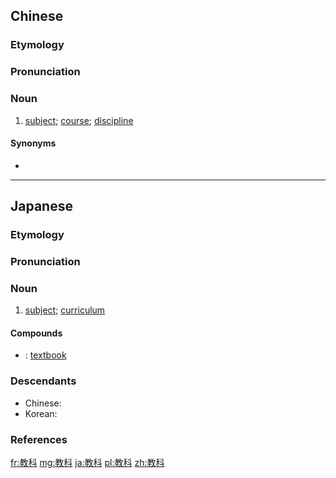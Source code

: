 {{also|敎科}}
==Chinese==
{{zh-forms}}

===Etymology===
{{wasei kango|教%科|きょう%か|subject, curriculum}}

===Pronunciation===
{{zh-pron
|m=jiàokē
|c=gaau3 fo1
|mn=xm,zz,tw:kàu-kho/xm,twv:kàu-khe/qz:kàu-kher
|cat=n
}}

===Noun===
{{zh-noun}}

# [[subject]]; [[course]]; [[discipline]]

====Synonyms====
* {{zh-l|學科}}

----

==Japanese==

===Etymology===
{{ja-kanjitab|きょう|か|yomi=o}}
{{compound|sort=きょうか|教|t1=to [[teach]]|tr1=kyō|lang=ja|科|t2=[[section]]; [[department]]|tr2=ka}}

===Pronunciation===
{{ja-pron|きょうか|acc=a|acc_ref=DJR,NHK,SMK5|y=go}}

===Noun===
{{ja-noun|きょうか|hhira=けうくわ}}

# [[subject]]; [[curriculum]]

====Compounds====
* {{ja-r|教科書|きょうかしょ}}: [[textbook]]

===Descendants===
* Chinese: {{zh-l|教科}}
* Korean: {{ko-l|교과}}

===References===
<references/>

[[fr:教科]]
[[mg:教科]]
[[ja:教科]]
[[pl:教科]]
[[zh:教科]]